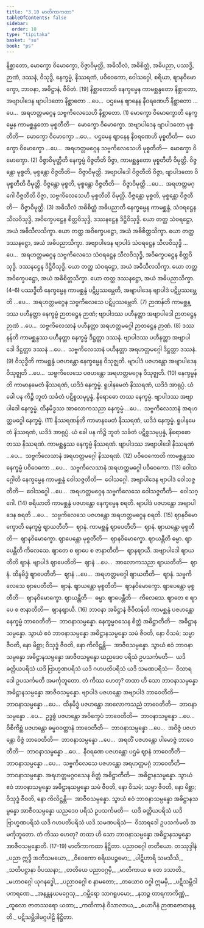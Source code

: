 ```yaml
---
title: "3.10 မာတိကာကထာ"
tableOfContents: false
sidebar:
  order: 10
type: "tipitaka"
basket: "su"
book: "ps"
---
```



<DynamicBreadcrumb />

<Division number="40" book="ps" e="ch" v="26" p="343">

<Paragraph number="1924" book="ps">
နိစ္ဆာတော, မောက္ခော ဝိမောက္ခော, ဝိဇ္ဇာဝိမုတ္တိ, အဓိသီလံ, အဓိစိတ္တံ, အဓိပညာ, ပဿဒ္ဓိ, ဉာဏံ, ဒဿနံ, ဝိသုဒ္ဓိ, နေက္ခမ္မံ, နိဿရဏံ, ပဝိဝေကော, ဝေါသဂ္ဂေါ, စရိယာ, ဈာနဝိမောက္ခော, ဘာဝနာ, အဓိဋ္ဌာနံ, ဇီဝိတံ. [19]
</Paragraph>

</Division>
<Division number="41" book="ps" e="ch" v="26" p="346">

<Paragraph number="1925" book="ps">
<Emphasis>နိစ္ဆာတော</Emphasis>တိ နေက္ခမ္မေန ကာမစ္ဆန္ဒတော နိစ္ဆာတော, အဗျာပါဒေန ဗျာပါဒတော နိစ္ဆာတော …ပေ…  ပဌမေန ဈာနေန နီဝရဏေဟိ နိစ္ဆာတော …ပေ…  အရဟတ္တမဂ္ဂေန သဗ္ဗကိလေသေဟိ နိစ္ဆာတော. (1)
</Paragraph>

<Paragraph number="1926" book="ps">
<Emphasis>မောက္ခော ဝိမောက္ခော</Emphasis>တိ နေက္ခမ္မေန ကာမစ္ဆန္ဒတော မုစ္စတီတိ—  မောက္ခော ဝိမောက္ခော. အဗျာပါဒေန ဗျာပါဒတော မုစ္စတီတိ—  မောက္ခော ဝိမောက္ခော …ပေ…  ပဌမေန ဈာနေန နီဝရဏေဟိ မုစ္စတီတိ—  မောက္ခော ဝိမောက္ခော …ပေ…  အရဟတ္တမဂ္ဂေန သဗ္ဗကိလေသေဟိ မုစ္စတီတိ—  မောက္ခော ဝိမောက္ခော. (2)
</Paragraph>

<Paragraph number="1927" book="ps">
<Emphasis>ဝိဇ္ဇာဝိမုတ္တီ</Emphasis>တိ နေက္ခမ္မံ ဝိဇ္ဇတီတိ ဝိဇ္ဇာ, ကာမစ္ဆန္ဒတော မုစ္စတီတိ ဝိမုတ္တိ. ဝိဇ္ဇန္တော မုစ္စတိ, မုစ္စန္တော ဝိဇ္ဇတီတိ—  ဝိဇ္ဇာဝိမုတ္တိ. အဗျာပါဒေါ ဝိဇ္ဇတီတိ ဝိဇ္ဇာ, ဗျာပါဒတော ဝိမုစ္စတီတိ ဝိမုတ္တိ. ဝိဇ္ဇန္တော မုစ္စတိ, မုစ္စန္တော ဝိဇ္ဇတီတိ—  ဝိဇ္ဇာဝိမုတ္တိ …ပေ…  အရဟတ္တမဂ္ဂေါ ဝိဇ္ဇတီတိ ဝိဇ္ဇာ, သဗ္ဗကိလေသေဟိ မုစ္စတီတိ ဝိမုတ္တိ. ဝိဇ္ဇန္တော မုစ္စတိ, မုစ္စန္တော ဝိဇ္ဇတီတိ—  ဝိဇ္ဇာဝိမုတ္တိ. (3)
</Paragraph>

<Paragraph number="1928" book="ps">
<Emphasis>အဓိသီလံ အဓိစိတ္တံ အဓိပညာ</Emphasis>တိ နေက္ခမ္မေန ကာမစ္ဆန္ဒံ, သံဝရဋ္ဌေန သီလဝိသုဒ္ဓိ, အဝိက္ခေပဋ္ဌေန စိတ္တဝိသုဒ္ဓိ, ဒဿနဋ္ဌေန ဒိဋ္ဌိဝိသုဒ္ဓိ. ယော တတ္ထ သံဝရဋ္ဌော, အယံ အဓိသီလသိက္ခာ. ယော တတ္ထ အဝိက္ခေပဋ္ဌော, အယံ အဓိစိတ္တသိက္ခာ. ယော တတ္ထ ဒဿနဋ္ဌော, အယံ အဓိပညာသိက္ခာ. အဗျာပါဒေန ဗျာပါဒံ သံဝရဋ္ဌေန သီလဝိသုဒ္ဓိ …ပေ…  အရဟတ္တမဂ္ဂေန သဗ္ဗကိလေသေ သံဝရဋ္ဌေန သီလဝိသုဒ္ဓိ, အဝိက္ခေပဋ္ဌေန စိတ္တဝိသုဒ္ဓိ. ဒဿနဋ္ဌေန ဒိဋ္ဌိဝိသုဒ္ဓိ. ယော တတ္ထ သံဝရဋ္ဌော, အယံ အဓိသီလသိက္ခာ. ယော တတ္ထ အဝိက္ခေပဋ္ဌော, အယံ အဓိစိတ္တသိက္ခာ. ယော တတ္ထ ဒဿနဋ္ဌော, အယံ အဓိပညာသိက္ခာ. (4–6)
</Paragraph>

<Paragraph number="1929" book="ps">
<Emphasis>ပဿဒ္ဓီ</Emphasis>တိ နေက္ခမ္မေန ကာမစ္ဆန္ဒံ ပဋိပ္ပဿမ္ဘေတိ, အဗျာပါဒေန ဗျာပါဒံ ပဋိပ္ပဿမ္ဘေတိ …ပေ…  အရဟတ္တမဂ္ဂေန သဗ္ဗကိလေသေ ပဋိပ္ပဿမ္ဘေတိ. (7)
</Paragraph>

<Paragraph number="1930" book="ps">
<Emphasis>ဉာဏန်</Emphasis>တိ ကာမစ္ဆန္ဒဿ ပဟီနတ္တာ နေက္ခမ္မံ ဉာတဋ္ဌေန ဉာဏံ; ဗျာပါဒဿ ပဟီနတ္တာ အဗျာပါဒေါ ဉာတဋ္ဌေန ဉာဏံ …ပေ…  သဗ္ဗကိလေသာနံ ပဟီနတ္တာ အရဟတ္တမဂ္ဂေါ ဉာတဋ္ဌေန ဉာဏံ. (8)
</Paragraph>

<Paragraph number="1931" book="ps">
<Emphasis>ဒဿနန်</Emphasis>တိ ကာမစ္ဆန္ဒဿ ပဟီနတ္တာ နေက္ခမ္မံ ဒိဋ္ဌတ္တာ ဒဿနံ. ဗျာပါဒဿ ပဟီနတ္တာ အဗျာပါဒေါ ဒိဋ္ဌတ္တာ ဒဿနံ …ပေ…  သဗ္ဗကိလေသာနံ ပဟီနတ္တာ အရဟတ္တမဂ္ဂေါ ဒိဋ္ဌတ္တာ ဒဿနံ. (9)
</Paragraph>

<Paragraph number="1932" book="ps">
<Emphasis>ဝိသုဒ္ဓီ</Emphasis>တိ ကာမစ္ဆန္ဒံ ပဇဟန္တော နေက္ခမ္မေန ဝိသုဇ္ဈတိ. ဗျာပါဒံ ပဇဟန္တော အဗျာပါဒေန ဝိသုဇ္ဈတိ …ပေ…  သဗ္ဗကိလေသေ ပဇဟန္တော အရဟတ္တမဂ္ဂေန ဝိသုဇ္ဈတိ. (10)
</Paragraph>

<Paragraph number="1933" book="ps">
<Emphasis>နေက္ခမ္မန်</Emphasis>တိ ကာမာနမေတံ နိဿရဏံ, ယဒိဒံ နေက္ခမ္မံ. ရူပါနမေတံ နိဿရဏံ, ယဒိဒံ အာရုပ္ပံ. ယံ ခေါ ပန ကိဉ္စိ ဘူတံ သင်္ခတံ ပဋိစ္စသမုပ္ပန္နံ, နိရောဓော တဿ နေက္ခမ္မံ. ဗျာပါဒဿ အဗျာပါဒေါ နေက္ခမ္မံ. ထိနမိဒ္ဓဿ အာလောကသညာ နေက္ခမ္မံ …ပေ…  သဗ္ဗကိလေသာနံ အရဟတ္တမဂ္ဂေါ နေက္ခမ္မံ. (11)
</Paragraph>

<Paragraph number="1934" book="ps">
<Emphasis>နိဿရဏန်</Emphasis>တိ ကာမာနမေတံ နိဿရဏံ, ယဒိဒံ နေက္ခမ္မံ. ရူပါနမေတံ နိဿရဏံ, ယဒိဒံ အာရုပ္ပံ. ယံ ခေါ ပန ကိဉ္စိ ဘူတံ သင်္ခတံ ပဋိစ္စသမုပ္ပန္နံ, နိရောဓော တဿ နိဿရဏံ. ကာမစ္ဆန္ဒဿ နေက္ခမ္မံ နိဿရဏံ. ဗျာပါဒဿ အဗျာပါဒေါ နိဿရဏံ …ပေ…  သဗ္ဗကိလေသာနံ အရဟတ္တမဂ္ဂေါ နိဿရဏံ. (12)
</Paragraph>

<Paragraph number="1935" book="ps">
<Emphasis>ပဝိဝေကော</Emphasis>တိ ကာမစ္ဆန္ဒဿ နေက္ခမ္မံ ပဝိဝေကော …ပေ…  သဗ္ဗကိလေသာနံ အရဟတ္တမဂ္ဂေါ ပဝိဝေကော. (13)
</Paragraph>

<Paragraph number="1936" book="ps">
<Emphasis>ဝေါသဂ္ဂေါ</Emphasis>တိ နေက္ခမ္မေန ကာမစ္ဆန္ဒံ ဝေါသဇ္ဇတီတိ—  ဝေါသဂ္ဂေါ. အဗျာပါဒေန ဗျာပါဒံ ဝေါသဇ္ဇတီတိ—  ဝေါသဂ္ဂေါ …ပေ…  အရဟတ္တမဂ္ဂေန သဗ္ဗကိလေသေ ဝေါသဇ္ဇတီတိ—  ဝေါသဂ္ဂေါ. (14)
</Paragraph>

<Paragraph number="1937" book="ps">
<Emphasis>စရိယာ</Emphasis>တိ ကာမစ္ဆန္ဒံ ပဇဟန္တော နေက္ခမ္မေန စရတိ. ဗျာပါဒံ ပဇဟန္တော အဗျာပါဒေန စရတိ …ပေ…  သဗ္ဗကိလေသေ ပဇဟန္တော အရဟတ္တမဂ္ဂေန စရတိ. (15)
</Paragraph>

<Paragraph number="1938" book="ps">
<Emphasis>ဈာနဝိမောက္ခော</Emphasis>တိ နေက္ခမ္မံ ဈာယတီတိ—  ဈာနံ. ကာမစ္ဆန္ဒံ ဈာပေတီတိ—  ဈာနံ. ဈာယန္တော မုစ္စတီတိ—  ဈာနဝိမောက္ခော. ဈာပေန္တော မုစ္စတီတိ—  ဈာနဝိမောက္ခော. ဈာယန္တီတိ ဓမ္မာ. ဈာပေန္တီတိ ကိလေသေ. ဈာတေ စ ဈာပေ စ ဇာနာတီတိ—  ဈာနဈာယီ. အဗျာပါဒေါ ဈာယတီတိ ဈာနံ. ဗျာပါဒံ ဈာပေတီတိ—  ဈာနံ …ပေ…  အာလောကသညာ ဈာယတီတိ—  ဈာနံ. ထိနမိဒ္ဓံ ဈာပေတီတိ—  ဈာနံ …ပေ…  အရဟတ္တမဂ္ဂေါ ဈာယတီတိ—  ဈာနံ. သဗ္ဗကိလေသေ ဈာပေတီတိ—  ဈာနံ. ဈာယန္တော မုစ္စတီတိ—  ဈာနဝိမောက္ခော. ဈာပေန္တော မုစ္စတီတိ—  ဈာနဝိမောက္ခော. ဈာယန္တီတိ—  ဓမ္မာ. ဈာပေန္တီတိ—  ကိလေသေ. ဈာတေ စ ဈာပေ စ ဇာနာတီတိ—  ဈာနဈာယီ. (16)
</Paragraph>

</Division>
<Division number="42" book="ps" e="ch" v="26" p="347">

<Paragraph number="1939" book="ps">
<Emphasis>ဘာဝနာ အဓိဋ္ဌာနံ ဇီဝိတန်</Emphasis>တိ ကာမစ္ဆန္ဒံ ပဇဟန္တော နေက္ခမ္မံ ဘာဝေတီတိ—  ဘာဝနာသမ္ပန္နော. နေက္ခမ္မဝသေန စိတ္တံ အဓိဋ္ဌာတီတိ—  အဓိဋ္ဌာနသမ္ပန္နော. သွာယံ ဧဝံ ဘာဝနာသမ္ပန္နော အဓိဋ္ဌာနသမ္ပန္နော သမံ ဇီဝတိ, နော ဝိသမံ; သမ္မာ ဇီဝတိ, နော မိစ္ဆာ; ဝိသုဒ္ဓံ ဇီဝတိ, နော ကိလိဋ္ဌန္တိ—  အာဇီဝသမ္ပန္နော. သွာယံ ဧဝံ ဘာဝနာသမ္ပန္နော အဓိဋ္ဌာနသမ္ပန္နော အာဇီဝသမ္ပန္နော ယညဒေဝ ပရိသံ ဥပသင်္ကမတိ—  ယဒိ ခတ္တိယပရိသံ ယဒိ ဗြာဟ္မဏပရိသံ ယဒိ ဂဟပတိပရိသံ ယဒိ သမဏပရိသံ—  ဝိသာရဒေါ ဥပသင်္ကမတိ အမင်္ကုဘူတော. တံ ကိဿ ဟေတု? တထာ ဟိ သော ဘာဝနာသမ္ပန္နော အဓိဋ္ဌာနသမ္ပန္နော အာဇီဝသမ္ပန္နော.
</Paragraph>

<Paragraph number="1940" book="ps">
ဗျာပါဒံ ပဇဟန္တော အဗျာပါဒံ ဘာဝေတီတိ—  ဘာဝနာသမ္ပန္နော …ပေ…  ထိနမိဒ္ဓံ ပဇဟန္တော အာလောကသညံ ဘာဝေတီတိ—  ဘာဝနာသမ္ပန္နော …ပေ…  ဥဒ္ဓစ္စံ ပဇဟန္တော အဝိက္ခေပံ ဘာဝေတီတိ—  ဘာဝနာသမ္ပန္နော …ပေ…  ဝိစိကိစ္ဆံ ပဇဟန္တော ဓမ္မဝဝတ္ထာနံ ဘာဝေတီတိ—  ဘာဝနာသမ္ပန္နော …ပေ…  အဝိဇ္ဇံ ပဇဟန္တော ဝိဇ္ဇံ ဘာဝေတီတိ—  ဘာဝနာသမ္ပန္နော …ပေ…  အရတိံ ပဇဟန္တော ပါမောဇ္ဇံ ဘာဝေတီတိ—  ဘာဝနာသမ္ပန္နော …ပေ…  နီဝရဏေ ပဇဟန္တော ပဌမံ ဈာနံ ဘာဝေတီတိ—  ဘာဝနာသမ္ပန္နော …ပေ…  သဗ္ဗကိလေသေ ပဇဟန္တော အရဟတ္တမဂ္ဂံ ဘာဝေတီတိ—  ဘာဝနာသမ္ပန္နော. အရဟတ္တမဂ္ဂဝသေန စိတ္တံ အဓိဋ္ဌာတီတိ—  အဓိဋ္ဌာနသမ္ပန္နော. သွာယံ ဧဝံ ဘာဝနာသမ္ပန္နော အဓိဋ္ဌာနသမ္ပန္နော သမံ ဇီဝတိ, နော ဝိသမံ; သမ္မာ ဇီဝတိ, နော မိစ္ဆာ; ဝိသုဒ္ဓံ ဇီဝတိ, နော ကိလိဋ္ဌန္တိ—  အာဇီဝသမ္ပန္နော. သွာယံ ဧဝံ ဘာဝနာသမ္ပန္နော အဓိဋ္ဌာနသမ္ပန္နော အာဇီဝသမ္ပန္နော ယညဒေဝ ပရိသံ ဥပသင်္ကမတိ—  ယဒိ ခတ္တိယပရိသံ ယဒိ ဗြာဟ္မဏပရိသံ ယဒိ ဂဟပတိပရိသံ ယဒိ သမဏပရိသံ—  ဝိသာရဒေါ ဥပသင်္ကမတိ အမင်္ကုဘူတော. တံ ကိဿ ဟေတု? တထာ ဟိ သော ဘာဝနာသမ္ပန္နော အဓိဋ္ဌာနသမ္ပန္နော အာဇီဝသမ္ပန္နောတိ. (17–19)

</Paragraph>
</Division>

<Paragraph number="1941" type="center" book="ps">
မာတိကာကထာ နိဋ္ဌိတာ.



</Paragraph>

<Paragraph number="1942" type="center" book="ps">
ပညာဝဂ္ဂေါ တတိယော.



</Paragraph>

<Paragraph number="1943" type="center" book="ps">
တဿုဒ္ဒါနံ


</Paragraph>

<Paragraph number="1944" type="verses" book="ps">
_ပညာ ဣဒ္ဓိ အဘိသမယော,_  
_ဝိဝေကော စရိယပဉ္စမော;_  
_ပါဋိဟာရိ သမသီသိ,_  
_သတိပဋ္ဌာနာ ဝိပဿနာ;_  
_တတိယေ ပညာဝဂ္ဂမှိ,_  
_မာတိကာယ စ တေ ဒသာတိ._  

</Paragraph>

<Paragraph number="1945" type="verses" book="ps">
_မဟာဝဂ္ဂေါ ယုဂနဒ္ဓေါ,_  
_ပညာဝဂ္ဂေါ စ နာမတော;_  
_တယောဝ ဝဂ္ဂါ ဣမမှိ,_  
_ပဋိသမ္ဘိဒါပကရဏေ._  

</Paragraph>

<Paragraph number="1946" type="verses" book="ps">
_အနန္တနယမဂ္ဂေသု,_  
_ဂမ္ဘီရော သာဂရူပမော;_  
_နဘဉ္စ တာရကာကိဏ္ဏံ,_  
_ထူလော ဇာတဿရော ယထာ;_  
_ကထိကာနံ ဝိသာလာယ,_  
_ယောဂီနံ ဉာဏဇောတနန္တိ._  


</Paragraph>

<Paragraph number="1947" type="center" book="ps">
ပဋိသမ္ဘိဒါမဂ္ဂပါဠိ နိဋ္ဌိတာ.
</Paragraph>
